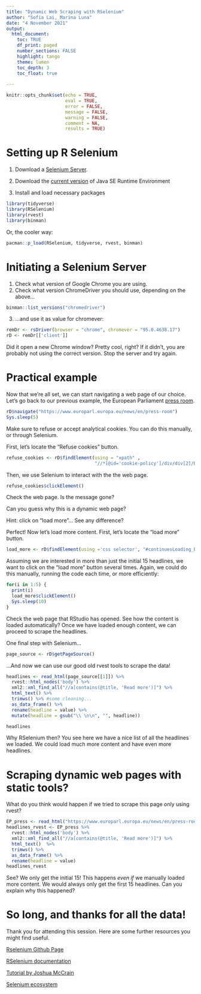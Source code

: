 ```yaml
---
title: "Dynamic Web Scraping with RSelenium"
author: "Sofia Lai, Marina Luna"
date: "4 November 2021"
output: 
  html_document:
    toc: TRUE
    df_print: paged
    number_sections: FALSE
    highlight: tango
    theme: lumen
    toc_depth: 3
    toc_float: true
    
---
```


```r
knitr::opts_chunk$set(echo = TRUE,
                      eval = TRUE,
                      error = FALSE,
                      message = FALSE,
                      warning = FALSE,
                      comment = NA,
                      results = TRUE)
```
# Setting up R Selenium 
1. Download a [Selenium Server](https://www.selenium.dev/downloads/). 
2. Download the [current version](https://duckduckgo.com/?q=java+download&va=z&t=hk&ia=web) of Java SE Runtime Environment

3. Install and load necessary packages 
```r
library(tidyverse)
library(RSelenium)
library(rvest)
library(binman)
```

Or, the cooler way: 
```r
pacman::p_load(RSelenium, tidyverse, rvest, binman)
```

# Initiating a Selenium Server
1. Check what version of Google Chrome you are using. 
2. Check what version ChromeDriver you should use, depending on the above...
```r
binman::list_versions("chromedriver") 
```
3. ...and use it as value for chromever: 
```r
remDr <- rsDriver(browser = "chrome", chromever = "95.0.4638.17")
rD <- remDr[['client']]

```

Did it open a new Chrome window? Pretty cool, right? 
If it didn't, you are probably not using the correct version. Stop the server and try again. 

# Practical example 
Now that we're all set, we can start navigating a web page of our choice. Let's go back to our previous example, the European Parliament [press room](https://www.europarl.europa.eu/news/en/press-room). 
```r
rD$navigate("https://www.europarl.europa.eu/news/en/press-room")
Sys.sleep(5) 
```


Make sure to refuse or accept analytical cookies. You can do this manually, or through Selenium. 

First, let's locate the "Refuse cookies" button. 
```r
refuse_cookies <- rD$findElement(using = "xpath" ,
                                 "//*[@id='cookie-policy']/div/div[2]/button[1]/span")
```

Then, we use Selenium to interact with the the web page. 
```r
refuse_cookies$clickElement()
```
Check the web page. Is the message gone? 

Can you guess why this is a dynamic web page? 

Hint: click on "load more"... See any difference? 

Perfect! Now let's load more content. 
First, let's locate the "load more" button. 
```r
load_more <- rD$findElement(using ='css selector', "#continuesLoading_button")
```

Assuming we are interested in more than just the initial 15 headlines, we want to click on the "load more" button several times. Again, we could do this manually, running the code each time, or more efficiently: 
```r
for(i in 1:5) {
  print(i)
  load_more$clickElement()
  Sys.sleep(10)
}

```
Check the web page that RStudio has opened. See how the content is loaded automatically? 
Once we have loaded enough content, we can proceed to scrape the headlines. 

One final step with Selenium... 
```r
page_source <- rD$getPageSource()
```

...And now we can use our good old rvest tools to scrape the data! 
```r
headlines <- read_html(page_source[[1]]) %>%
  rvest::html_nodes('body') %>%
  xml2::xml_find_all("//a[contains(@title, 'Read more')]") %>%
  html_text() %>%
  trimws() %>% #some cleaning...
  as_data_frame() %>% 
  rename(headline = value) %>%
  mutate(headline = gsub("\\ \n\n", "", headline))

headlines
```
Why RSelenium then? 
You see here we have a nice list of all the headlines we loaded. We could load much more content and have even more headlines. 

# Scraping dynamic web pages with static tools? 
What do you think would happen if we tried to scrape this page only using rvest? 
```r
EP_press <- read_html("https://www.europarl.europa.eu/news/en/press-room")
headlines_rvest <- EP_press %>%
  rvest::html_nodes('body') %>%
  xml2::xml_find_all("//a[contains(@title, 'Read more')]") %>%
  html_text()  %>% 
  trimws() %>%
  as_data_frame() %>%
  rename(headline = value)
headlines_rvest
```
See? We only get the initial 15! This happens *even if* we manually loaded more content. We would always only get the first 15 headlines. Can you explain why this happened? 

# So long, and thanks for all the data! 
Thank you for attending this session. Here are some further resources you might find useful. 

[Rselenium Github Page](https://github.com/ropensci/RSelenium)

[RSelenium documentation](https://cran.r-project.org/web/packages/RSelenium/RSelenium.pdf)

[Tutorial by Joshua McCrain](http://joshuamccrain.com/tutorials/web_scraping_R_selenium.html)

[Selenium ecosystem](https://www.selenium.dev/)


